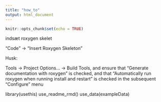 ```yaml
---
title: "how_to"
output: html_document
---
```


```r
knitr::opts_chunk$set(echo = TRUE)
```


indsæt roxygen skelet

"Code" -> “Insert Roxygen Skeleton”


Husk:

Tools -> Project Options… -> Build Tools, and ensure that “Generate documentation with roxygen” is checked, and that “Automatically run roxygen when running install and restart” is checked in the subsequent “Configure” menu


library(usethis)
use_readme_rmd()
use_data(exampleData)

